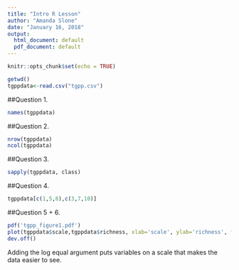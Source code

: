 ```yaml
---
title: "Intro R Lesson"
author: "Amanda Slone"
date: "January 16, 2018"
output:
  html_document: default
  pdf_document: default
---
```


```r
knitr::opts_chunk$set(echo = TRUE)
```

```r
getwd()
tgppdata<-read.csv("tgpp.csv")
```

##Question 1.
```r
names(tgppdata)
```

##Question 2.
```r
nrow(tgppdata)
ncol(tgppdata)
```

##Question 3.
```r
sapply(tgppdata, class)
```

##Question 4.
```r
tgppdata[c(1,5,8),c(3,7,10)]
```

##Question 5 + 6.
```r
pdf('tgpp_figure1.pdf')
plot(tgppdata$scale,tgppdata$richness, xlab='scale', ylab='richness', frame.plot=F, col='blue', pch=1, cex=2, log = 'xy')
dev.off()
```
Adding the log equal argument puts variables on a scale that makes the data easier to see.



